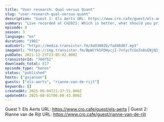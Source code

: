 ```yaml
---
title: "User research: Qual versus Quant"
slug: "user-research-qual-versus-quant"
description: "Guest 1: Els Aerts URL: https://www.cro.cafe/guest/els-aerts | Guest 2: Rianne van de Rijt URL: https://www.cro.cafe/guest/rianne-van-de-rijt"
summary: "Live recorded at CH2021: Which is better, what should you prioritize and what are some common mistakes?"
episode: 0
season: 3
language: "en"
duration: "1981"
audioUrl: "https://media.transistor.fm/4a93002b/fad46d87.mp3"
imageUrl: "https://img.transistor.fm/BpWCYk5FDHycjI-7nfycTcGoIn8sENjN1jwN8kHRSvk/rs:fill:0:0:1/w:1400/h:1400/q:60/mb:500000/aHR0cHM6Ly9pbWct/dXBsb2FkLXByb2R1/Y3Rpb24udHJhbnNp/c3Rvci5mbS9mMDFl/MDE5MWEzZTgwMzUw/MzgzYjQ2ZTA4MTY5/YjhlOS5qcGc.webp"
pubDate: 2021-12-23T23:05:02.000Z
transistorId: "760752"
downloads_total: 817
episode_type: "bonus"
status: "published"
hosts: ["gxjansen"]
guests: ["els-aerts", "rianne-van-de-rijt"]
keywords: []
createdAt: 2025-06-04T21:37:51.000Z
updatedAt: 2025-08-01T06:00:43.000Z
---
```


Guest 1: Els Aerts URL: https://www.cro.cafe/guest/els-aerts | Guest 2: Rianne van de Rijt URL: https://www.cro.cafe/guest/rianne-van-de-rijt

